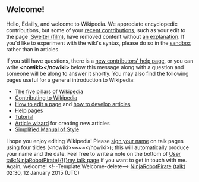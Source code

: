 <article id="45020233" title=User talk:Edailly>
	<talkpage id="45020233" title="User talk:Edailly">
== Welcome! ==
Hello, Edailly, and welcome to Wikipedia. We appreciate encyclopedic contributions, but some of your [[Special:Contributions/Edailly|recent contributions]], such as your edit to the page [[:Swelter (film)]], have removed content without [[help:edit summary|an explanation]].  If you'd like to experiment with the wiki's syntax, please do so in the [[wp:sand|sandbox]] rather than in articles.

If you still have questions, there is a [[Wikipedia:New contributors' help page|new contributors' help page]], or you can write '''&lt;nowiki&gt;{{helpme}}&lt;/nowiki&gt;''' below this message along with a question and someone will be along to answer it shortly.  You may also find the following pages useful for a general introduction to Wikipedia:
*[[Wikipedia:Five pillars|The five pillars of Wikipedia]]
*[[Wikipedia:Contributing to Wikipedia|Contributing to Wikipedia]]
*[[Help:Editing|How to edit a page]] and [[Wikipedia:Article development|how to develop articles]]
*[[Help:Contents|Help pages]]
*[[Wikipedia:Tutorial|Tutorial]]
*[[Wikipedia:Article wizard|Article wizard]] for creating new articles
*[[Wikipedia:Simplified Manual of Style|Simplified Manual of Style]]
I hope you enjoy editing Wikipedia!  Please [[Wikipedia:Sign your posts on talk pages|sign your name]] on talk pages using four tildes (&lt;nowiki&gt;~~~~&lt;/nowiki&gt;); this will automatically produce your name and the date. Feel free to write a note on the bottom of [[User talk:NinjaRobotPirate{{!}}my talk page]] if you want to get in touch with me. Again, welcome! &lt;!--Template:Welcome-delete--&gt; [[User:NinjaRobotPirate|NinjaRobotPirate]] ([[User talk:NinjaRobotPirate|talk]]) 02:30, 12 January 2015 (UTC)
	</talkpage>
</article>